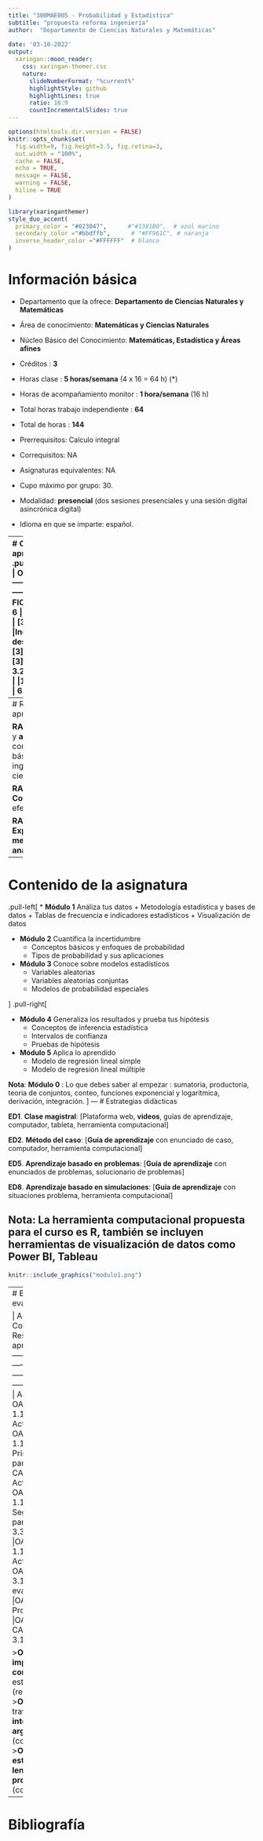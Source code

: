 ```yaml
---
title: "300MAE005 - Probabilidad y Estadística"
subtitle: "propuesta reforma ingeniería"  
author:  "Departamento de Ciencias Naturales y Matemáticas" 
       
date: '03-10-2022'
output:
  xaringan::moon_reader:
    css: xaringan-themer.css
    nature:
      slideNumberFormat: "%current%"
      highlightStyle: github
      highlightLines: true
      ratio: 16:9
      countIncrementalSlides: true
---
```


```r
options(htmltools.dir.version = FALSE)
knitr::opts_chunk$set(
  fig.width=9, fig.height=3.5, fig.retina=3,
  out.width = "100%",
  cache = FALSE,
  echo = TRUE,
  message = FALSE, 
  warning = FALSE,
  hiline = TRUE
)
```

```r
library(xaringanthemer)
style_duo_accent(
  primary_color = "#023047",      #"#1381B0",  # azul marino 
  secondary_color ="#bbdffb",      # "#FF961C", # naranja
  inverse_header_color ="#FFFFFF"  # blanco
)
```


# Información básica

* Departamento que la ofrece: **Departamento de Ciencias Naturales y Matemáticas**
* Área de conocimiento: **Matemáticas y Ciencias Naturales**
* Núcleo Básico del Conocimiento:  **Matemáticas, Estadística y Áreas afines**

* Créditos : **3**
* Horas clase : **5 horas/semana** (4 x 16 = 64 h) (*)
* Horas de acompañamiento monitor : **1 hora/semana** (16 h)
* Total horas trabajo independiente : **64**
* Total de horas : **144**

* Prerrequisitos: Calculo integral
* Correquisitos:  NA
* Asignaturas equivalentes:  NA
* Cupo máximo por grupo:  30.
* Modalidad: **presencial** (dos sesiones presenciales y una sesión digital asincrónica digital)
* Idioma en que se imparte: español.

---
# Objetivos de aprendizaje
.pull-left[
|          |  OA1     |  OA3     | OA6      |
|:---------|:---------|:---------|:---------|
| FIC /ABET|   1      |   3      |  6       |
|Fórmula   |  [3]     |  [3]     |  [3]     |
|Indicador de desempeño  | 1.1 [3]  |  3.1 [3] | 6.1 [3]  |
|          |1.3 [1]   | 3.2 [3]  | 6.2 [3]  |
|          |1.4 [3]   | 3.3 [1]  | 6.3 [3]  |

**OA1**.	**Interpretar e implementar conocimientos** de estadística y probabilidad a través de su participación activa en el **análisis de información, situaciones y problemas** en contexto y áreas de conocimiento que permita orientar la **toma de decisiones informadas**.

]
.pull-right[
**OA3**.	Construir ideas a través de la **elaboración e interpretación de argumentos** de manera organizada y precisa, basados en evidencia estadísticas para favorecer el desarrollo de proyectos que aportan soluciones a problemas reales.

**OA6**.	**Aplicar métodos estadísticos** a través del lenguaje de programación **R** y herramientas de visualización para la solución a problemas que faciliten el aprendizaje de conceptos a través de **simulaciones** en el contexto de estadística y probabilidad para alcanzar validez de las soluciones
]
---
# Resultados de aprendizaje

**RA1**: **Apropiación** y **aplicación** de conocimientos básicos en ingeniería y ciencias 

**RA3**: **Comunicación** efectiva 

**RA6**: **Experimentación**, **medición** y **análisis**

---
# Contenido de la asignatura

.pull-left[
* **Módulo 1** Análiza tus datos 
  + Metodología estadística y bases de datos
  + Tablas de frecuencia e indicadores estadísticos
  + Visualización de datos

* **Módulo 2** Cuantifica la incertidumbre 
  + Conceptos básicos y enfoques de probabilidad
  + Tipos de probabilidad y sus aplicaciones

* **Módulo 3** Conoce sobre modelos estadísticos
  + Variables aleatorias
  + Variables aleatorias conjuntas
  + Modelos de probabilidad especiales

]
.pull-right[

* **Módulo 4**  Generaliza los resultados y prueba tus hipótesis 
  + Conceptos de inferencia estadística
  + Intervalos de confianza
  + Pruebas de hipótesis

* **Módulo 5** Aplica lo aprendido 
  + Modelo de regresión lineal simple
  + Modelo de regresión lineal múltiple   


**Nota**: 
**Módulo 0** : Lo que debes saber al empezar : sumatoria, productoria, teoria de conjuntos, conteo, funciones exponencial y logarítmica, derivación, integración.
]
---
# Estrategias didàcticas

**ED1**.	**Clase magistral**: [Plataforma web, **videos**, guías de aprendizaje, computador, tableta, herramienta computacional]

**ED2**.	**Método del caso**: [**Guía de aprendizaje** con enunciado de caso, computador, herramienta computacional]

**ED5**.	**Aprendizaje basado en problemas**: [**Guía de aprendizaje** con enunciados de problemas, solucionario de problemas]

**ED8**.	**Aprendizaje basado en simulaciones**: [**Guía de aprendizaje** con situaciones problema, herramienta computacional]

**Nota**: La herramienta computacional propuesta para el curso es **R**, también se incluyen herramientas de visualización de datos como Power BI, Tableau
---
```r
knitr::include_graphics("modulo1.png")
```
---
# Estrategias de evaluación

| Actividad                  | %         |  O de A     | Contenidos asociados | Resultados de aprendizaje esperados |
|:---------------------------|----------:|:------------|:---------------------|:------------------------------------|
| Actividades 1              | 5         | OA1,OA3, OA6| CA1                  |  1.1, 1.3, 1.4, 3.1, 6.3            |
| Actividades 2              | 5         | OA1,OA3, OA6| CA2                  |  1.1, 1.3, 1.4, 3.3, 6.3            |
|  Primera evaluación parcial| 20        | OA1         | CA1,CA3              |  3.3                                |
| Actividad 3                | 5         | OA1,OA3, OA6| CA3                  |  1.1, 3.2, 6.2, 6.3                 |
| Segunda evaluación parcial | 20        | OA3         | CA3                  |  3.3                                |
| Actividad 4                | 5         |OA1,OA3, OA6 | CA4                  |  1.1, 1.3, 1.4, 3.1, 6.3            |
| Actividad 5                | 5         |OA1,OA3, OA6 |CA5                   |  1.1, 1.3, 1.4, 3.1, 6.3            |
| Tercera evaluaciónparcial  | 20        |OA3          | CA4, CA5             |  3.3                                |
| Proyecto de curso          | 15        |OA1,OA3, OA6| CA1, CA4, CA5         |  1.1, 1.3, 1.4, 3.1, 3.3, 6.3       |

>**OA1**.	**Interpretar e implementar conocimientos** de estadística y probabilidad (resolutiva) <br/>
>**OA3**.	Construir ideas a través de la **elaboración e interpretación de argumentos** (comunicativa) <br/>
>**OA6**.	**Aplicar métodos estadísticos** a través del **lenguaje de programación R** (computacional)


---  
# Bibliografía



